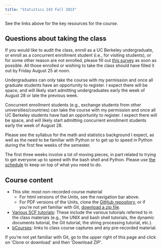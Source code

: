 ```yaml
---
title: "Statistics 243 Fall 2023"
---
```


See the links above for the key resources for the course. 

## Questions about taking the class

If you would like to audit the class, enroll as a UC Berkeley undergraduate, or enroll as a concurrent enrollment student (i.e., for visiting students), or for some other reason are not enrolled, please fill out [this survey](https://forms.gle/MxPviTJ2Lw1iJvn66) as soon as possible. All those enrolled or wishing to take the class should have filled it out by Friday August 25 at noon.

Undergraduates can only take the course with my permission and once all graduate students have an opportunity to register. I expect there will be space, and will likely start admitting undergraduates early the week of August 28 or late the previous week.

Concurrent enrollment students (e.g., exchange students from other universities/countries) can take the course with my permission and once all UC Berkeley students have had an opportunity to register. I expect there will be space, and will likely start admitting concurrent enrollment students early the week of August 28.

Please see the syllabus for the math and statistics background I expect, as well as the need to be familiar with Python or to get up to speed in Python during the first few weeks of the semester.

The first three weeks involve a lot of moving pieces, in part related to trying to get everyone up to speed with the bash shell and Python. Please use [the schedule](schedule) to keep on top of what you need to do.

## Course content

 - This site: most non-recorded course material
   - For html versions of the Units, see the navigation bar above.
   - For PDF versions of the Units, clone the [GitHub repository](https://github.com/berkeley-stat243/stat243-fall-2023), or if you're not yet familiar with Git, [download a zip file](https://github.com/berkeley-stat243/stat243-fall-2023/archive/refs/heads/main.zip).
 - [Various SCF tutorials](http://statistics.berkeley.edu/computing/training/tutorials): These include the various tutorials referred to in the class materials (e.g., the UNIX and bash shell tutorials, the dynamic documents tutorial, the Git tutorial, the string processing tutorial, etc.).
 - [bCourses](https://bcourses.berkeley.edu/courses/1507757): links to class course captures and any pre-recorded material.

If you're not yet familiar with Git, go to the upper right of this page and click on 'Clone or download' and then 'Download ZIP'.
